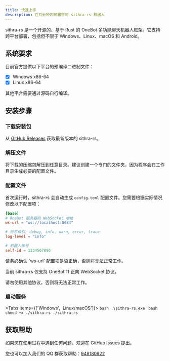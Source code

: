 ```yaml
---
title: 快速上手
description: 在几分钟内部署您的 sithra-rs 机器人
---
```



sithra-rs 是一个开源的、基于 Rust 的 OneBot 多功能聊天机器人框架。它支持跨平台部署，包括但不限于 Windows、Linux、macOS 和 Android。

## 系统要求

目前官方提供以下平台的预编译二进制文件：

- [x] Windows x86-64
- [x] Linux x86-64

其他平台需要通过源码自行编译。

## 安装步骤

### 下载安装包

从 [GitHub Releases](https://github.com/SithraBot/sithra-rs/releases) 获取最新版本的 sithra-rs。

### 解压文件

将下载的压缩包解压到任意目录。建议创建一个专门的文件夹，因为程序会在工作目录生成必要的配置文件。

<Files>
  <Folder name="sithra-rs" defaultOpen>
    <File name="sithra-rs.exe" />
    <File name="config.toml" />
    <Folder name="plugins">
      <File name="example" />
    </Folder>
  </Folder>
</Files>

### 配置文件

首次运行时，sithra-rs 会自动生成 `config.toml` 配置文件。您需要根据实际情况修改以下配置项：

```toml
[base]
# OneBot 服务器的 WebSocket 地址
ws-url = "ws://localhost:8084"

# 日志级别: debug, info, warn, error, trace
log-level = "info"

# 机器人账号
self-id = 1234567890
```

<Callout type="info">
  请务必确认 `ws-url` 配置项是否正确，否则将无法正常工作。

  当前 sithra-rs 仅支持 OneBot 11 正向 WebSocket 协议。
  
  请勿使用其他协议，否则将无法正常工作。
</Callout>

### 启动服务

<Tabs items={['Windows', 'Linux/macOS']}>
  <Tab>
    ```bash
    .\sithra-rs.exe
    ```
  </Tab>
  <Tab>
    ```bash
    chmod +x ./sithra-rs
    ./sithra-rs
    ```
  </Tab>
</Tabs>

## 获取帮助

<div className="not-prose mt-0 flex flex-col gap-4">
  <GithubInfo owner="SithraBot" repo="sithra-rs" />
  <p className="text-sm text-fd-muted-foreground">
    如果您在使用过程中遇到任何问题，欢迎在 GitHub Issues 提出。
  </p>
</div>

您也可以加入我们的 QQ 群获取帮助：[948180922](https://qm.qq.com/q/9rhbJpXBF6)